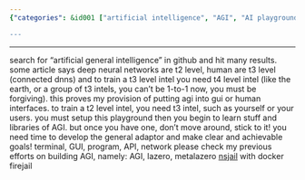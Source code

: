 ```yaml
---
{"categories": &id001 ["artificial intelligence", "AGI", "AI playground", "interfaces", "terminal", "GUI", "API"], "category": "AI development", "date": "2022-10-16 14:30:53", "description": "This article delves into the topic of artificial general intelligence (AGI) and proposes establishing an AI model training playground. It stresses the significance of utilizing diverse interfaces, such as terminal, GUI, API, and network, for effective AGI development. The author shares their background in AGI research, including projects like AGI, lazero, metalazero, NSJail with Docker, and Firejail.", "tags": *id001, "title": "AGI playground, a place for AGI to act/code freely"}

---
```


------
search for "artificial general intelligence" in github and hit many results.
some article says deep neural networks are t2 level, human are t3 level (connected dnns) and to train a t3 level intel you need t4 level intel (like the earth, or a group of t3 intels, you can't be 1-to-1 now, you must be forgiving). this proves my provision of putting agi into gui or human interfaces.
to train a t2 level intel, you need t3 intel, such as yourself or your users.
you must setup this playground then you begin to learn stuff and libraries of AGI. but once you have one, don't move around, stick to it! you need time to develop the general adaptor and make clear and achievable goals!
terminal, GUI, program, API, network
please check my previous efforts on building AGI, namely: AGI, lazero, metalazero
[nsjail](https://nsjail.dev/) with docker
firejail

